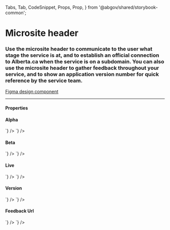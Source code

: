   Tabs,
  Tab,
  CodeSnippet,
  Props,
  Prop,
} from '@abgov/shared/storybook-common';

<Meta title="Components/Microsite Header" />

# Microsite header

### Use the microsite header to communicate to the user what stage the service is at, and to establish an official connection to Alberta.ca when the service is on a subdomain. You can also use the microsite header to gather feedback throughout your service, and to show an application version number for quick reference by the service team.

[Figma design component](https://www.figma.com/file/3pb2IK8s2QUqWieH79KdN7/%E2%9D%96-Components-%7C-DDI?node-id=4464%3A220168)

---

#### Properties

<Props>
  <Prop name="level" type="string" required="true" />
  <Prop name="version" type="string" />
  <Prop name="feedbackurl" type="string" />
</Props>

#### Alpha

<Story name="Alpha">
  <GoAMicrositeHeader level="alpha" />
</Story>

<Tabs>
  <Tab label="Web Component" hidden={true}>
    <CodeSnippet
      lang="html"
      code={`
      <goa-microsite-header level="alpha" />
    `}
    />
  </Tab>
  <Tab label="Angular">
    <CodeSnippet
      lang="html"
      code={`
      <goa-microsite-header level="alpha"></goa-microsite-header>
    `}
    />
  </Tab>
  <Tab label="React">
    <CodeSnippet
      lang="jsx"
      code={`
      <GoAMicrositeHeader level="alpha" />
    `}
    />
  </Tab>
</Tabs>

#### Beta

<Story name="Beta">
  <GoAMicrositeHeader level="beta" />
</Story>

<Tabs>
  <Tab label="Web Component" hidden={true}>
    <CodeSnippet
      lang="html"
      code={`
      <goa-microsite-header level="beta"/>
    `}
    />
  </Tab>
  <Tab label="Angular">
    <CodeSnippet
      lang="html"
      code={`
      <goa-microsite-header level="beta"></goa-microsite-header>
    `}
    />
  </Tab>
  <Tab label="React">
    <CodeSnippet
      lang="jsx"
      code={`
      <GoAMicrositeHeader level="beta"/>
    `}
    />
  </Tab>
</Tabs>

#### Live

<Story name="Live">
  <GoAMicrositeHeader level="live" />
</Story>

<Tabs>
  <Tab label="Web Component" hidden={true}>
    <CodeSnippet
      lang="html"
      code={`
      <goa-microsite-header level="live"/>
    `}
    />
  </Tab>
  <Tab label="Angular">
    <CodeSnippet
      lang="html"
      code={`
      <goa-microsite-header level="live"></goa-microsite-header>
    `}
    />
  </Tab>
  <Tab label="React">
    <CodeSnippet
      lang="jsx"
      code={`
      <GoAMicrositeHeader level="live"/>
    `}
    />
  </Tab>
</Tabs>

#### Version

<Story name="Version">
  <GoAMicrositeHeader level="alpha" version="v1.2.3" />
</Story>

<Tabs>
  <Tab label="Web Component" hidden={true}>
    <CodeSnippet
      lang="html"
      code={`
      <goa-microsite-header level="alpha" version="v1.2.3" />
    `}
    />
  </Tab>
  <Tab label="Angular">
    <CodeSnippet
      lang="html"
      code={`
      <goa-microsite-header level="alpha" version="v1.2.3"></goa-microsite-header>
    `}
    />
  </Tab>
  <Tab label="React">
    <CodeSnippet
      lang="jsx"
      code={`
      <GoAMicrositeHeader level="alpha" version="v1.2.3" />
    `}
    />
  </Tab>
</Tabs>

#### Feedback Url

<Story name="Feedback Url">
  <GoAMicrositeHeader
    level="alpha"
    version="v1.2.3"
    feedbackUrl="https://example.com/feedback"
  />
</Story>

<Tabs>
  <Tab label="Web Component" hidden={true}>
    <CodeSnippet
      lang="html"
      code={`
      <goa-microsite-header level="alpha" version="v1.2.3" feedbackurl="https://example.com/feedback" />
    `}
    />
  </Tab>
  <Tab label="Angular">
    <CodeSnippet
      lang="html"
      code={`
      <goa-microsite-header level="alpha" version="v1.2.3" feedbackurl="https://example.com/feedback"></goa-microsite-header>
    `}
    />
  </Tab>
  <Tab label="React">
    <CodeSnippet
      lang="jsx"
      code={`
      <GoAMicrositeHeader level="alpha" version="v1.2.3" feedbackUrl="https://example.com/feedback" />
    `}
    />
  </Tab>
</Tabs>
